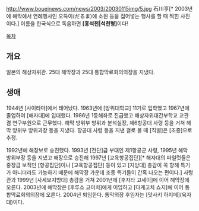 http://www.boueinews.com/news/2003/20030115img/5.jpg
石川亨[* 2003년에 해막에서 연례행사인 오뚝이(だるま)에 소원 등을 집어넣는 행사를 할 때 찍힌 사진이다.] 이름을 한국식으로 독음하면 '''[홍석천|석천형]'''이다!

[[목차]]
== 개요 ==
일본의 해상자위관. 25대 해막장과 25대 통합막료회의의장을 지냈다.
== 생애 ==
1944년 [사이타마]에서 태어났다. 1963년에 [방위대학교] 11기로 입학했고 1967년에 졸업하여 [해자대]에 입대했다. 1986년 1등해좌로 진급했고 해상자위대간부학교 교관 겸 연구부원으로 근무했다. 해막 방위부 방위과 분석실장, 제6항공대 사령 등을 거쳐 해막 방위부 방위과장 등을 지냈다. 항공대 사령 등을 지낸 걸로 볼 때 [직별]은 [조종]으로 추정.

1992년에 해장보로 승진했다. 1993년 [전단]급 부대인 제1항공군 사령, 1995년 해막 방위부장 등을 지냈고 해장으로 승진해 1997년 [교육항공집단][* 해자대의 파일럿들은 중장급 보직인 [항공집단]이나 [교육항공집단] 등이 있고 [지방대] 총감이 꼭 항해 특기가 아니더라도 가능하기 때문에 해막장 가운데 조종 특기들이 간혹 나오는 편이다.] 사령관과 1999년 [사세보지방대] 총감을 거쳐 2001년에 [후지타 고세이]에 이어 해막장에 오른다. 2003년에 해막장은 [후루쇼 고이치]에게 이임하고 [다케고치 쇼지]에 이어 통합막료회의의장에 오른다. 2004년 퇴임한다. 통막의장 후임자는 [맛사키 하지메](육자대)이다.
